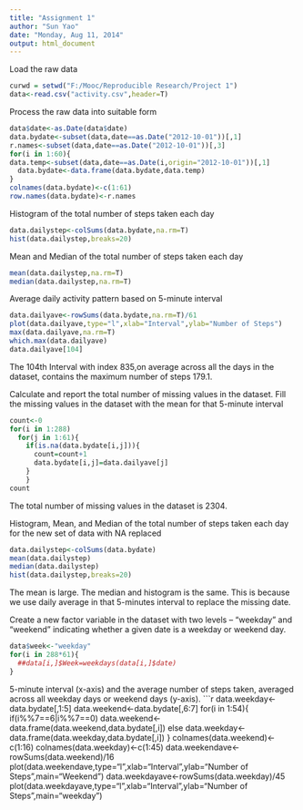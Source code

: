 ```yaml
---
title: "Assignment 1"
author: "Sun Yao"
date: "Monday, Aug 11, 2014"
output: html_document
---
```


Load the raw data
```r
curwd = setwd("F:/Mooc/Reproducible Research/Project 1")
data<-read.csv("activity.csv",header=T)
```

Process the raw data into suitable form
```r
data$date<-as.Date(data$date)
data.bydate<-subset(data,date==as.Date("2012-10-01"))[,1]
r.names<-subset(data,date==as.Date("2012-10-01"))[,3]
for(i in 1:60){
data.temp<-subset(data,date==as.Date(i,origin="2012-10-01"))[,1]
  data.bydate<-data.frame(data.bydate,data.temp)
}
colnames(data.bydate)<-c(1:61)
row.names(data.bydate)<-r.names
```

Histogram of the total number of steps taken each day
```r
data.dailystep<-colSums(data.bydate,na.rm=T)
hist(data.dailystep,breaks=20)
```

Mean and Median of the total number of steps taken each day
```r
mean(data.dailystep,na.rm=T)
median(data.dailystep,na.rm=T)
```

Average daily activity pattern based on 5-minute interval
```r
data.dailyave<-rowSums(data.bydate,na.rm=T)/61
plot(data.dailyave,type="l",xlab="Interval",ylab="Number of Steps")
max(data.dailyave,na.rm=T)
which.max(data.dailyave)
data.dailyave[104]
```
The 104th Interval with index 835,on average across all the days in the dataset, contains the maximum number of steps 179.1.

Calculate and report the total number of missing values in the dataset.
Fill the missing values in the dataset with the mean for that 5-minute interval
```r
count<-0
for(i in 1:288)
  for(j in 1:61){
    if(is.na(data.bydate[i,j])){
      count=count+1
      data.bydate[i,j]=data.dailyave[j]
    }
    }
count
```
The total number of missing values in the dataset is 2304.

Histogram, Mean, and Median of the total number of steps taken each day for the new set of data with NA replaced
```r
data.dailystep<-colSums(data.bydate)
mean(data.dailystep)
median(data.dailystep)
hist(data.dailystep,breaks=20)
```
The mean is large. The median and histogram is the same.
This is because we use daily average in that 5-minutes interval to replace the missing date.

Create a new factor variable in the dataset with two levels – “weekday” and “weekend” indicating whether a given date is a weekday or weekend day.
```r
data$week<-"weekday"
for(i in 288*61){
  ##data[i,]$Week=weekdays(data[i,]$date)
}
```
5-minute interval (x-axis) and the average number of steps taken, averaged across all weekday days or weekend days (y-axis).
```r
data.weekday<-data.bydate[,1:5]
data.weekend<-data.bydate[,6:7]
for(i in 1:54){
  if(i%%7==6|i%%7==0)
    data.weekend<-data.frame(data.weekend,data.bydate[,i])
  else data.weekday<-data.frame(data.weekday,data.bydate[,i])
}
colnames(data.weekend)<-c(1:16)
colnames(data.weekday)<-c(1:45)
data.weekendave<-rowSums(data.weekend)/16
plot(data.weekendave,type="l",xlab="Interval",ylab="Number of Steps",main="Weekend")
data.weekdayave<-rowSums(data.weekday)/45
plot(data.weekdayave,type="l",xlab="Interval",ylab="Number of Steps",main="weekday")
